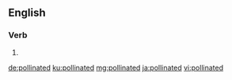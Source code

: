 ==English==

===Verb===
{{head|en|verb form}}

# {{en-past of|pollinate}}

[[de:pollinated]]
[[ku:pollinated]]
[[mg:pollinated]]
[[ja:pollinated]]
[[vi:pollinated]]